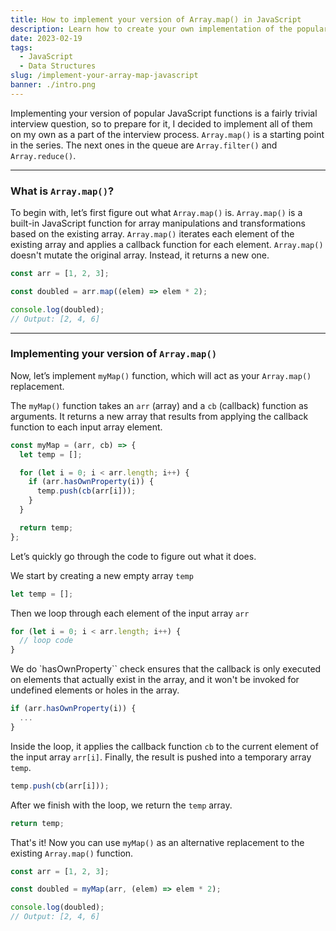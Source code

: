 ```yaml
---
title: How to implement your version of Array.map() in JavaScript
description: Learn how to create your own implementation of the popular JavaScript's built-in Array.map() method
date: 2023-02-19
tags:
  - JavaScript
  - Data Structures
slug: /implement-your-array-map-javascript
banner: ./intro.png
---
```


Implementing your version of popular JavaScript functions is a fairly trivial interview question, so to prepare for it, I decided to implement all of them on my own as a part of the interview process. `Array.map()` is a starting point in the series. The next ones in the queue are `Array.filter()` and `Array.reduce()`.

---

### What is `Array.map()`?

To begin with, let’s first figure out what `Array.map()` is. `Array.map()` is a built-in JavaScript function for array manipulations and transformations based on the existing array. `Array.map()` iterates each element of the existing array and applies a callback function for each element. `Array.map()` doesn't mutate the original array. Instead, it returns a new one.

```js
const arr = [1, 2, 3];

const doubled = arr.map((elem) => elem * 2);

console.log(doubled);
// Output: [2, 4, 6]
```

---

### Implementing your version of `Array.map()`

Now, let’s implement `myMap()` function, which will act as your `Array.map()` replacement.

The `myMap()` function takes an `arr` (array) and a `cb` (callback) function as arguments. It returns a new array that results from applying the callback function to each input array element.

```js
const myMap = (arr, cb) => {
  let temp = [];

  for (let i = 0; i < arr.length; i++) {
    if (arr.hasOwnProperty(i)) {
      temp.push(cb(arr[i]));
    }
  }

  return temp;
};
```

Let’s quickly go through the code to figure out what it does.

We start by creating a new empty array `temp`

```js
let temp = [];
```

Then we loop through each element of the input array `arr`

```js
for (let i = 0; i < arr.length; i++) {
  // loop code
}
```

We do `hasOwnProperty`` check ensures that the callback is only executed on elements that actually exist in the array, and it won't be invoked for undefined elements or holes in the array.

```js
if (arr.hasOwnProperty(i)) {
  ...
}
```

Inside the loop, it applies the callback function `cb` to the current element of the input array `arr[i]`. Finally, the result is pushed into a temporary array `temp`.

```js
temp.push(cb(arr[i]));
```

After we finish with the loop, we return the `temp` array.

```js
return temp;
```

That's it! Now you can use `myMap()` as an alternative replacement to the existing `Array.map()` function.

```js
const arr = [1, 2, 3];

const doubled = myMap(arr, (elem) => elem * 2);

console.log(doubled);
// Output: [2, 4, 6]
```
